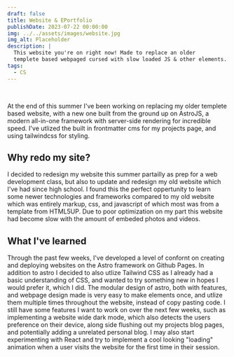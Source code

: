 ```yaml
---
draft: false
title: Website & EPortfolio
publishDate: 2023-07-22 00:00:00
img: ../../assets/images/website.jpg
img_alt: Placeholder
description: |
  This website you're on right now! Made to replace an older
  templete based webpaged cursed with slow loaded JS & other elements.
tags:
  - CS
---
```

<div class="h-0" style="visibility:hidden">![Sample Image](../../assets/images/website.jpg)</div>

At the end of this summer I've been working on replacing my older templete based website, with a new one built from the ground up on AstroJS, a modern all-in-one framework with server-side rendering for incredible speed. I've utlized the built in frontmatter cms for my projects page, and using tailwindcss for styling.

## Why redo my site?

I decided to redesign my website this summer partailly as prep for a web development class, but also to update and redesign my old website which I've had since high school. I found this the perfect oppertunity to learn some newer technologies and frameworks compared to my old website which was entirely markup, css, and javascript of which most was from a template from HTML5UP. Due to poor optimization on my part this website had become slow with the amount of embeded photos and videos.

## What I've learned

Through the past few weeks, I've developed a level of confornt on creating and deploying websites on the Astro framework on Github Pages. In addition to astro I decided to also utlize Tailwind CSS as I already had a basic understanding of CSS, and wanted to try something new in hopes I would prefer it, which I did. The modular design of astro, both with features, and webpage design made is very easy to make elements once, and utlize them multiple times throughout the website, instead of copy pasting code. I still have some features I want to work on over the next few weeks, such as implementing a website wide dark mode, which also detects the users preference on their device, along side flushing out my projects blog pages, and potentially adding a unrelated personal blog. I may also start experimenting with React and try to implement a cool looking "loading" animation when a user visits the website for the first time in their session.